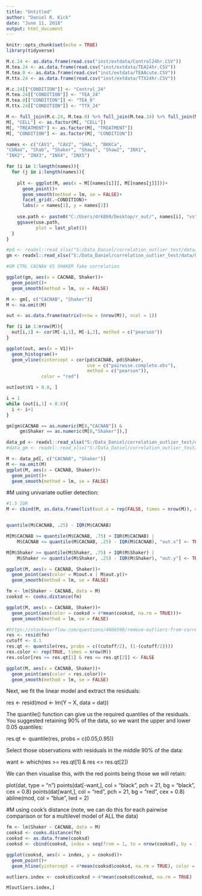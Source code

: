 ```yaml
---
title: "Untitled"
author: "Daniel R. Kick"
date: "June 11, 2018"
output: html_document
---
```


```r
knitr::opts_chunk$set(echo = TRUE)
library(tidyverse)
```

```r
M.c.24 <- as.data.frame(read.csv("inst/extdata/Control24hr.CSV"))
M.tea.24 <- as.data.frame(read.csv("inst/extdata/TEA24hr.CSV"))
M.tea.0 <- as.data.frame(read.csv("inst/extdata/TEAAcute.CSV"))
M.ttx.24 <- as.data.frame(read.csv("inst/extdata/TTX24hr.CSV"))

M.c.24[["CONDITION"]] <- "Control_24"
M.tea.24[["CONDITION"]] <- "TEA_24"
M.tea.0[["CONDITION"]] <- "TEA_0"
M.ttx.24[["CONDITION"]] <- "TTX_24"

M <- full_join(M.c.24, M.tea.0) %>% full_join(M.tea.24) %>% full_join(M.ttx.24)
M[, "CELL"] <- as.factor(M[, "CELL"])
M[, "TREATMENT"] <- as.factor(M[, "TREATMENT"])
M[, "CONDITION"] <- as.factor(M[, "CONDITION"])
```

```r
names <- c("CAV1", "CAV2", "SHAL", "BKKCa",
"CbNaV", "Shab", "Shaker", "Shaw1", "Shaw2", "INX1",
"INX2", "INX3", "INX4", "INX5")

for (i in 1:length(names)){
  for (j in i:length(names)){
  
    plt <- ggplot(M, aes(x = M[[names[i]]], M[[names[j]]]))+
      geom_point()+
      geom_smooth(method = lm, se = FALSE)+
      facet_grid(.~CONDITION)+
      labs(x = names[1], y = names[2])
    
    use.path <- paste0("C:/Users/drk8b9/Desktop/r_out/", names[i], "vs" ,names[j], ".pdf")
    ggsave(use.path,
           plot = last_plot())
  }
}
```



```r
#pd <- readxl::read_xlsx("S:/Data_Daniel/correlation_outlier_test/data/PD.xlsx")
gm <- readxl::read_xlsx("S:/Data_Daniel/correlation_outlier_test/data/GM.xlsx")

#GM CTRL CACNAV VS SHAKER fake correlation

ggplot(gm, aes(x = CACNAB, Shaker))+
  geom_point()+
  geom_smooth(method = lm, se = FALSE)

M <- gm[, c("CACNAB", "Shaker")]
M <- na.omit(M)

out <- as.data.frame(matrix(nrow = (nrow(M)), ncol = 1))

for (i in 1:nrow(M)){
  out[i,1] <- cor(M[-i,1], M[-i,2], method = c("pearson"))
}

ggplot(out, aes(x = V1))+
  geom_histogram()+
  geom_vline(xintercept = cor(pd$CACNAB, pd$Shaker, 
                              use = c("pairwise.complete.obs"), 
                              method = c("pearson")),
             color = "red")

out[out$V1 > 0.8, ]

i = 1
while (out[i,1] < 0.8){
  i <- i+1
}

gm[gm$CACNAB == as.numeric(M[8,"CACNAB"]) &
     gm$Shaker == as.numeric(M[8,"Shaker"]),]

```


```r
data_pd <- readxl::read_xlsx("S:/Data_Daniel/correlation_outlier_test/data/Activity qPCR for Daniel_v2.xlsx", sheet = "PD")
#data_gm <- readxl::read_xlsx("S:/Data_Daniel/correlation_outlier_test/data/Activity qPCR for Daniel_v2.xlsx", sheet = "GM")
```

```r
M <- data_pd[, c("CACNAB", "Shaker")]
M <- na.omit(M)
ggplot(M, aes(x = CACNAB, Shaker))+
  geom_point()+
  geom_smooth(method = lm, se = FALSE)
```
#M using univariate outlier detection:
```r
#1.5 IQR
M <- cbind(M, as.data.frame(list(out.x = rep(FALSE, times = nrow(M)), out.y = rep(FALSE, times = nrow(M)) )))


quantile(M$CACNAB, .25) - IQR(M$CACNAB) 

M[M$CACNAB >= quantile(M$CACNAB, .75) + IQR(M$CACNAB) |
    M$CACNAB <= quantile(M$CACNAB, .25) - IQR(M$CACNAB), "out.x"] <- TRUE

M[M$Shaker >= quantile(M$Shaker, .75) + IQR(M$Shaker) |
    M$Shaker <= quantile(M$Shaker, .25) - IQR(M$Shaker), "out.y"] <- TRUE

ggplot(M, aes(x = CACNAB, Shaker))+
  geom_point(aes(color = M$out.x | M$out.y))+
  geom_smooth(method = lm, se = FALSE)
```

```r
fm <- lm(Shaker ~ CACNAB, data = M)
cooksd <- cooks.distance(fm)

ggplot(M, aes(x = CACNAB, Shaker))+
  geom_point(aes(color = cooksd > 4*mean(cooksd, na.rm = TRUE)))+
  geom_smooth(method = lm, se = FALSE)
```


```r
#https://stackoverflow.com/questions/4666590/remove-outliers-from-correlation-coefficient-calculation?utm_medium=organic&utm_source=google_rich_qa&utm_campaign=google_rich_qa
res <- resid(fm)
cutoff <- 0.1
res.qt <- quantile(res, probs = c((cutoff/2), (1-(cutoff/2))))
res.color <- rep(TRUE, times = nrow(M))
res.color[res >= res.qt[1] & res <= res.qt[2]] <- FALSE

ggplot(M, aes(x = CACNAB, Shaker))+
  geom_point(aes(color = res.color))+
  geom_smooth(method = lm, se = FALSE)
```


Next, we fit the linear model and extract the residuals:

res <- resid(mod <- lm(Y ~ X, data = dat))

The quantile() function can give us the required quantiles of the residuals. You suggested retaining 90% of the data, so we want the upper and lower 0.05 quantiles:

res.qt <- quantile(res, probs = c(0.05,0.95))

Select those observations with residuals in the middle 90% of the data:

want <- which(res >= res.qt[1] & res <= res.qt[2])

We can then visualise this, with the red points being those we will retain:

plot(dat, type = "n")
points(dat[-want,], col = "black", pch = 21, bg = "black", cex = 0.8)
points(dat[want,], col = "red", pch = 21, bg = "red", cex = 0.8)
abline(mod, col = "blue", lwd = 2)








#M using cook's distance (note, we can do this for each pairwise comparison or for a multilevel model of ALL the data)
```r
fm <- lm(Shaker ~ CACNAB, data = M)
cooksd <- cooks.distance(fm)
cooksd <- as.data.frame(cooksd)
cooksd <- cbind(cooksd, index = seq(from = 1, to = nrow(cooksd), by = 1))

ggplot(cooksd, aes(x = index, y = cooksd))+
  geom_point()+
  geom_hline(yintercept = 4*mean(cooksd$cooksd, na.rm = TRUE), color = "red")

outliers.index <- cooksd$cooksd > 4*mean(cooksd$cooksd, na.rm = TRUE)

M[outliers.index,]

```
